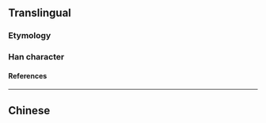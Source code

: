 {{also|戲}}
{{character info}}
==Translingual==
{{Han simplified forms|戲|戯|戏}}

===Etymology===
{{Han simp|戲|f=䖒|t=又}}

===Han character===
{{Han char|rn=62|rad=戈|as=02|sn=6|four=7345|canj=EI|ids=⿰又戈}}

====References====
{{Han ref|kx=0411.091|hdz=21400.030|uh=620F|ud=25103}}

----

==Chinese==
{{zh-see|戲}}